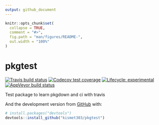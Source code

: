 ```yaml
---
output: github_document
---
```


<!-- README.md is generated from README.Rmd. Please edit that file -->

```r
knitr::opts_chunk$set(
  collapse = TRUE,
  comment = "#>",
  fig.path = "man/figures/README-",
  out.width = "100%"
)
```
# pkgtest

<!-- badges: start -->
[![Travis build status](https://travis-ci.org/kismet303/pkgtest.svg?branch=master)](https://travis-ci.org/kismet303/pkgtest)
[![Codecov test coverage](https://codecov.io/gh/kismet303/pkgtest/branch/master/graph/badge.svg)](https://codecov.io/gh/kismet303/pkgtest?branch=master)
[![Lifecycle: experimental](https://img.shields.io/badge/lifecycle-experimental-orange.svg)](https://www.tidyverse.org/lifecycle/#experimental)
[![AppVeyor build status](https://ci.appveyor.com/api/projects/status/github/kismet303/pkgtest?branch=master&svg=true)](https://ci.appveyor.com/project/kismet303/pkgtest)
<!-- badges: end -->

Test package to learn pkgdown and ci with travis



And the development version from [GitHub](https://github.com/) with:

``` r
# install.packages("devtools")
devtools::install_github("kismet303/pkgtest")
```

